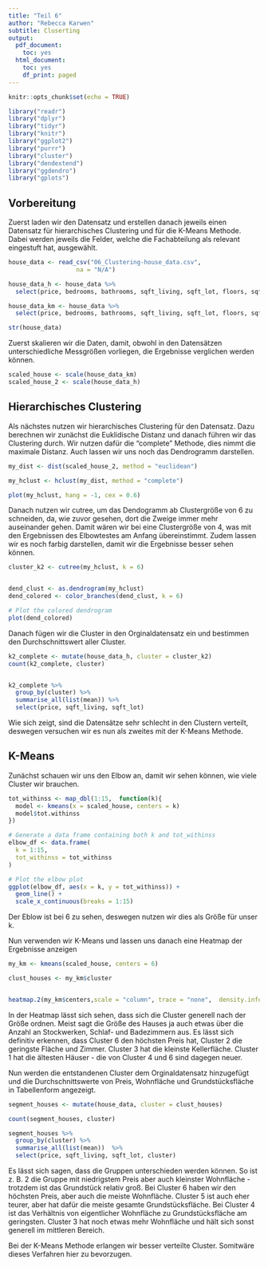 ```yaml
---
title: "Teil 6"
author: "Rebecca Karwen"
subtitle: Cluserting
output:
  pdf_document:
    toc: yes
  html_document:
    toc: yes
    df_print: paged
---
```


```r
knitr::opts_chunk$set(echo = TRUE)
```

```r
library("readr")
library("dplyr")
library("tidyr")
library("knitr")
library("ggplot2")
library("purrr")
library("cluster")
library("dendextend")
library("ggdendro")
library("gplots")
```


## Vorbereitung

Zuerst laden wir den Datensatz und erstellen danach jeweils einen Datensatz für hierarchisches Clustering und für die K-Means Methode. Dabei werden jeweils die Felder, welche die Fachabteilung als relevant eingestuft hat, ausgewählt.

```r

house_data <- read_csv("06_Clustering-house_data.csv",
                   na = "N/A")

house_data_h <- house_data %>%
  select(price, bedrooms, bathrooms, sqft_living, sqft_lot, floors, sqft_above, sqft_basement, yr_built)

house_data_km <- house_data %>%
  select(price, bedrooms, bathrooms, sqft_living, sqft_lot, floors, sqft_above, sqft_basement, yr_built)

str(house_data)
```

Zuerst skalieren wir die Daten, damit, obwohl in den Datensätzen unterschiedliche Messgrößen vorliegen, die Ergebnisse verglichen werden können.


```r
scaled_house <- scale(house_data_km)
scaled_house_2 <- scale(house_data_h)
```
## Hierarchisches Clustering
Als nächstes nutzen wir hierarchisches Clustering für den Datensatz. Dazu berechnen wir zunächst die Euklidische Distanz und danach führen wir das Clustering durch. Wir nutzen dafür die "complete" Methode, dies nimmt die maximale Distanz. Auch lassen wir uns noch das Dendrogramm darstellen.

```r
my_dist <- dist(scaled_house_2, method = "euclidean")

my_hclust <- hclust(my_dist, method = "complete")

plot(my_hclust, hang = -1, cex = 0.6)

```


Danach nutzen wir cutree, um das Dendogramm ab Clustergröße von 6 zu schneiden, da, wie zuvor gesehen, dort die Zweige immer mehr auseinander gehen. Damit wären wir bei eine Clustergröße von 4, was mit den Ergebnissen des Elbowtestes am Anfang übereinstimmt. Zudem lassen wir es noch farbig darstellen, damit wir die Ergebnisse besser sehen können.

```r
cluster_k2 <- cutree(my_hclust, k = 6)


dend_clust <- as.dendrogram(my_hclust)
dend_colored <- color_branches(dend_clust, k = 6)

# Plot the colored dendrogram
plot(dend_colored)

```


Danach fügen wir die Cluster in den Orginaldatensatz ein und bestimmen den Durchschnittswert aller Cluster.

```r

k2_complete <- mutate(house_data_h, cluster = cluster_k2)
count(k2_complete, cluster)


k2_complete %>% 
  group_by(cluster) %>% 
  summarise_all(list(mean)) %>%
  select(price, sqft_living, sqft_lot)
```
Wie sich zeigt, sind die Datensätze sehr schlecht in den Clustern verteilt, deswegen versuchen wir es nun als zweites mit der K-Means Methode.

\newpage
## K-Means

Zunächst schauen wir uns den Elbow an, damit wir sehen können, wie viele Cluster wir brauchen. 

```r
tot_withinss <- map_dbl(1:15,  function(k){
  model <- kmeans(x = scaled_house, centers = k)
  model$tot.withinss
})

# Generate a data frame containing both k and tot_withinss
elbow_df <- data.frame(
  k = 1:15,
  tot_withinss = tot_withinss
)

# Plot the elbow plot
ggplot(elbow_df, aes(x = k, y = tot_withinss)) +
  geom_line() +
  scale_x_continuous(breaks = 1:15)
```
Der Eblow ist bei 6 zu sehen, deswegen nutzen wir dies als Größe für unser k. 

\newpage
Nun verwenden wir K-Means und lassen uns danach eine Heatmap der Ergebnisse anzeigen

```r
my_km <- kmeans(scaled_house, centers = 6)

clust_houses <- my_km$cluster


heatmap.2(my_km$centers,scale = "column", trace = "none",  density.info = "none")
```
In der Heatmap lässt sich sehen, dass sich die Cluster generell nach der Größe ordnen. Meist sagt die Größe des Hauses ja auch etwas über die Anzahl an Stockwerken, Schlaf- und Badezimmern aus. Es lässt sich definitiv erkennen, dass Cluster 6 den höchsten Preis hat, Cluster 2 die geringste Fläche und Zimmer. Cluster 3 hat die kleinste Kellerfläche. Cluster 1 hat die ältesten Häuser - die von Cluster 4 und 6 sind dagegen neuer.

\newpage

Nun werden die entstandenen Cluster dem Orginaldatensatz hinzugefügt und die Durchschnittswerte von Preis, Wohnfläche und Grundstücksfläche in Tabellenform angezeigt.

```r
segment_houses <- mutate(house_data, cluster = clust_houses)

count(segment_houses, cluster)

segment_houses %>% 
  group_by(cluster) %>% 
  summarise_all(list(mean))  %>%
  select(price, sqft_living, sqft_lot, cluster)
```

Es lässt sich sagen, dass die Gruppen unterschieden werden können. So ist z. B. 2 die Gruppe mit niedrigstem Preis aber auch kleinster Wohnfläche - trotzdem ist das Grundstück relativ groß. 
Bei Cluster 6 haben wir den höchsten Preis, aber auch die meiste Wohnfläche. Cluster 5 ist auch eher teurer, aber hat dafür die meiste gesamte Grundstücksfläche. Bei Cluster 4 ist das Verhältnis von eigentlicher Wohnfläche zu Grundstücksfläche am geringsten. Cluster 3 hat noch etwas mehr Wohnfläche und hält sich sonst generell im mittleren Bereich.

Bei der K-Means Methode erlangen wir besser verteilte Cluster. Somitwäre dieses Verfahren hier zu bevorzugen.